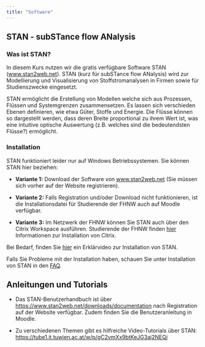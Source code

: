 ---
title: "Software"
---

## STAN - subSTance flow ANalysis

### Was ist STAN?

In diesem Kurs nutzen wir die gratis verfügbare Software STAN ([www.stan2web.net](www.stan2web.net)). STAN (kurz für subSTance flow ANalysis) wird zur Modellierung und Visualisierung von Stoffstromanalysen in Firmen sowie für Studienszwecke eingesetzt.

STAN ermöglicht die Erstellung von Modellen welche sich aus Prozessen, Flüssen und Systemgrenzen zusammensetzen. Es lassen sich verschieden Ebenen definieren, wie etwa Güter, Stoffe und Energie. Die Flüsse können so dargestellt werden, dass deren Breite proportional zu ihrem Wert ist, was eine intuitive optische Auswertung (z.B. welches sind die bedeutendsten Flüsse?) ermöglicht.

### Installation

STAN funktioniert leider nur auf Windows Betriebssystemen. Sie können STAN hier beziehen:

-   **Variante 1:** Download der Software von [www.stan2web.net](http://www.stan2web.net/) (Sie müssen sich vorher auf der Website registrieren).

-   **Variante 2:** Falls Registration und/oder Download nicht funktionieren, ist die Installationsdatei für Studierende der FHNW auch auf Moodle verfügbar.

-   **Variante 3:** Im Netzwerk der FHNW können Sie STAN auch über den Citrix Workspace ausführen. Studierende der FHNW finden [hier](https://help.fhnw.ch/1304/citrix-installieren-aktivieren/#F%C3%BCr+Studenten) Informationen zur Installation von Citrix.

Bei Bedarf, finden Sie [hier](https://tube1.it.tuwien.ac.at/w/p/gC2vmXx9btKeJG3aj2NEQi?playlistPosition=1&resume=true) ein Erklärvideo zur Installation von STAN.

Falls Sie Probleme mit der Installation haben, schauen Sie unter Installation von STAN in den [FAQ](Lektion0_3_FAQ.qmd).

## Anleitungen und Tutorials

-   Das STAN-Benutzerhandbuch ist über <https://www.stan2web.net/downloads/documentation> nach Registration auf der Website verfügbar. Zudem finden Sie die Benutzeranleitung in Moodle.

-   Zu verschiedenen Themen gibt es hilfreiche Video-Tutorials über STAN: <https://tube1.it.tuwien.ac.at/w/p/gC2vmXx9btKeJG3aj2NEQi>
